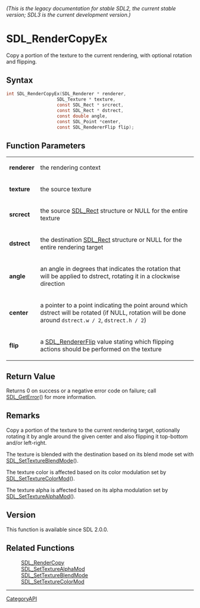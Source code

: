 ====== (This is the legacy documentation for stable SDL2, the current stable version; SDL3 is the current development version.) ======
= SDL_RenderCopyEx =

Copy a portion of the texture to the current rendering, with optional rotation and flipping.

== Syntax ==

<syntaxhighlight lang='c'>
int SDL_RenderCopyEx(SDL_Renderer * renderer,
                   SDL_Texture * texture,
                   const SDL_Rect * srcrect,
                   const SDL_Rect * dstrect,
                   const double angle,
                   const SDL_Point *center,
                   const SDL_RendererFlip flip);
</syntaxhighlight>

== Function Parameters ==

{|
|'''renderer'''
|the rendering context
|-
|'''texture'''
|the source texture
|-
|'''srcrect'''
|the source [[SDL_Rect]] structure or NULL for the entire texture
|-
|'''dstrect'''
|the destination [[SDL_Rect]] structure or NULL for the entire rendering target
|-
|'''angle'''
|an angle in degrees that indicates the rotation that will be applied to dstrect, rotating it in a clockwise direction
|-
|'''center'''
|a pointer to a point indicating the point around which dstrect will be rotated (if NULL, rotation will be done around <code>dstrect.w / 2</code>, <code>dstrect.h / 2</code>)
|-
|'''flip'''
|a [[SDL_RendererFlip]] value stating which flipping actions should be performed on the texture
|}

== Return Value ==

Returns 0 on success or a negative error code on failure; call
[[SDL_GetError]]() for more information.

== Remarks ==

Copy a portion of the texture to the current rendering target, optionally
rotating it by angle around the given center and also flipping it
top-bottom and/or left-right.

The texture is blended with the destination based on its blend mode set
with [[SDL_SetTextureBlendMode]]().

The texture color is affected based on its color modulation set by
[[SDL_SetTextureColorMod]]().

The texture alpha is affected based on its alpha modulation set by
[[SDL_SetTextureAlphaMod]]().

== Version ==

This function is available since SDL 2.0.0.

== Related Functions ==

:[[SDL_RenderCopy]]
:[[SDL_SetTextureAlphaMod]]
:[[SDL_SetTextureBlendMode]]
:[[SDL_SetTextureColorMod]]

----
[[CategoryAPI]]


